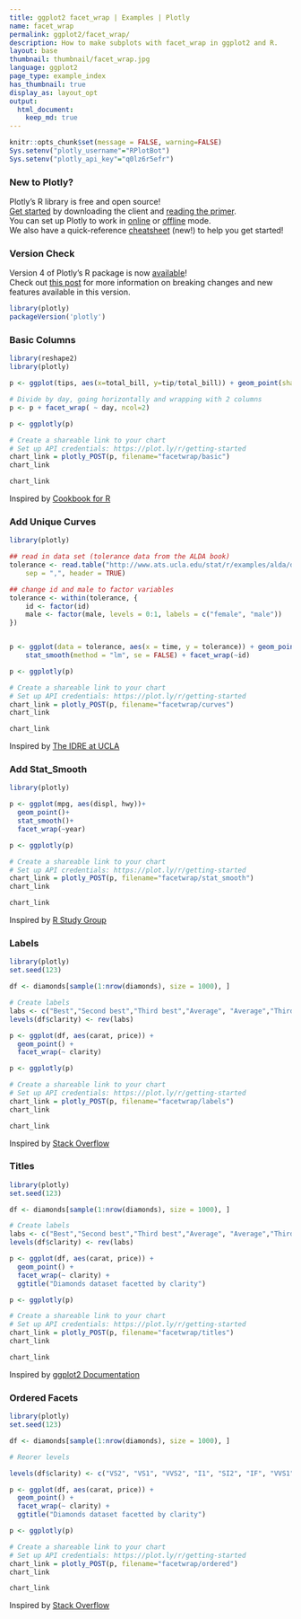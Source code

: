```yaml
---
title: ggplot2 facet_wrap | Examples | Plotly
name: facet_wrap
permalink: ggplot2/facet_wrap/
description: How to make subplots with facet_wrap in ggplot2 and R.
layout: base
thumbnail: thumbnail/facet_wrap.jpg
language: ggplot2
page_type: example_index
has_thumbnail: true
display_as: layout_opt
output:
  html_document:
    keep_md: true
---
```


```r
knitr::opts_chunk$set(message = FALSE, warning=FALSE)
Sys.setenv("plotly_username"="RPlotBot")
Sys.setenv("plotly_api_key"="q0lz6r5efr")
```

### New to Plotly?

Plotly's R library is free and open source!<br>
[Get started](https://plot.ly/r/getting-started/) by downloading the client and [reading the primer](https://plot.ly/r/getting-started/).<br>
You can set up Plotly to work in [online](https://plot.ly/r/getting-started/#hosting-graphs-in-your-online-plotly-account) or [offline](https://plot.ly/r/offline/) mode.<br>
We also have a quick-reference [cheatsheet](https://images.plot.ly/plotly-documentation/images/r_cheat_sheet.pdf) (new!) to help you get started!

### Version Check

Version 4 of Plotly's R package is now [available](https://plot.ly/r/getting-started/#installation)!<br>
Check out [this post](http://moderndata.plot.ly/upgrading-to-plotly-4-0-and-above/) for more information on breaking changes and new features available in this version.

```r
library(plotly)
packageVersion('plotly')
```

### Basic Columns

```r
library(reshape2)
library(plotly)

p <- ggplot(tips, aes(x=total_bill, y=tip/total_bill)) + geom_point(shape=1)

# Divide by day, going horizontally and wrapping with 2 columns
p <- p + facet_wrap( ~ day, ncol=2)

p <- ggplotly(p)

# Create a shareable link to your chart
# Set up API credentials: https://plot.ly/r/getting-started
chart_link = plotly_POST(p, filename="facetwrap/basic")
chart_link
```

``` r
chart_link
```
Inspired by <a href="http://www.cookbook-r.com/Graphs/Scatterplots_(ggplot2)/">Cookbook for R</a>

### Add Unique Curves

```r
library(plotly)

## read in data set (tolerance data from the ALDA book)
tolerance <- read.table("http://www.ats.ucla.edu/stat/r/examples/alda/data/tolerance1_pp.txt",
    sep = ",", header = TRUE)

## change id and male to factor variables
tolerance <- within(tolerance, {
    id <- factor(id)
    male <- factor(male, levels = 0:1, labels = c("female", "male"))
})


p <- ggplot(data = tolerance, aes(x = time, y = tolerance)) + geom_point() +
    stat_smooth(method = "lm", se = FALSE) + facet_wrap(~id)

p <- ggplotly(p)

# Create a shareable link to your chart
# Set up API credentials: https://plot.ly/r/getting-started
chart_link = plotly_POST(p, filename="facetwrap/curves")
chart_link
```

``` r
chart_link
```
Inspired by <a href="http://www.ats.ucla.edu/stat/r/faq/growth.htm">The IDRE at UCLA</a>

### Add Stat_Smooth

```r
library(plotly)

p <- ggplot(mpg, aes(displ, hwy))+
  geom_point()+
  stat_smooth()+
  facet_wrap(~year)

p <- ggplotly(p)

# Create a shareable link to your chart
# Set up API credentials: https://plot.ly/r/getting-started
chart_link = plotly_POST(p, filename="facetwrap/stat_smooth")
chart_link
```

``` r
chart_link
```
Inspired by <a href="http://www.ling.upenn.edu/~joseff/rstudy/summer2010_ggplot2_intro.html">R Study Group</a>

### Labels

```r
library(plotly)
set.seed(123)

df <- diamonds[sample(1:nrow(diamonds), size = 1000), ]

# Create labels
labs <- c("Best","Second best","Third best","Average", "Average","Third Worst","Second Worst","Worst")
levels(df$clarity) <- rev(labs)

p <- ggplot(df, aes(carat, price)) + 
  geom_point() + 
  facet_wrap(~ clarity)

p <- ggplotly(p)

# Create a shareable link to your chart
# Set up API credentials: https://plot.ly/r/getting-started
chart_link = plotly_POST(p, filename="facetwrap/labels")
chart_link
```

``` r
chart_link
```
Inspired by <a href="http://stackoverflow.com/questions/3472980/ggplot-how-to-change-facet-labels">Stack Overflow</a>

### Titles

```r
library(plotly)
set.seed(123)

df <- diamonds[sample(1:nrow(diamonds), size = 1000), ]

# Create labels
labs <- c("Best","Second best","Third best","Average", "Average","Third Worst","Second Worst","Worst")
levels(df$clarity) <- rev(labs)

p <- ggplot(df, aes(carat, price)) + 
  geom_point() + 
  facet_wrap(~ clarity) + 
  ggtitle("Diamonds dataset facetted by clarity")

p <- ggplotly(p)

# Create a shareable link to your chart
# Set up API credentials: https://plot.ly/r/getting-started
chart_link = plotly_POST(p, filename="facetwrap/titles")
chart_link
```

``` r
chart_link
```
Inspired by <a href="http://docs.ggplot2.org/current/">ggplot2 Documentation</a>

### Ordered Facets

```r
library(plotly)
set.seed(123)

df <- diamonds[sample(1:nrow(diamonds), size = 1000), ]

# Reorer levels

levels(df$clarity) <- c("VS2", "VS1", "VVS2", "I1", "SI2", "IF", "VVS1", "SI1")

p <- ggplot(df, aes(carat, price)) + 
  geom_point() + 
  facet_wrap(~ clarity) + 
  ggtitle("Diamonds dataset facetted by clarity")

p <- ggplotly(p)

# Create a shareable link to your chart
# Set up API credentials: https://plot.ly/r/getting-started
chart_link = plotly_POST(p, filename="facetwrap/ordered")
chart_link
```

``` r
chart_link
```
Inspired by <a href="http://stackoverflow.com/questions/3311901/how-do-i-get-ggplot-to-order-facets-correctly">Stack Overflow</a>
